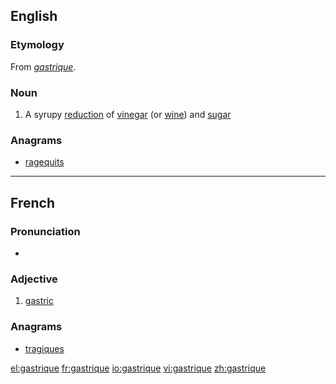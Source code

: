 ==English==
{{wikipedia}}

===Etymology===
From {{etyl|fr}} ''[[#French|gastrique]]''.

===Noun===
{{en-noun}}

# A syrupy [[reduction]] of [[vinegar]] (or [[wine]]) and [[sugar]]

===Anagrams===
* [[ragequits#English|ragequits]]

----

==French==

===Pronunciation===
* {{IPA|/ɡastʁik/|lang=fr}}

===Adjective===
{{fr-adj-mf}}

# [[gastric]]

===Anagrams===
* [[tragiques#French|tragiques]]

[[el:gastrique]]
[[fr:gastrique]]
[[io:gastrique]]
[[vi:gastrique]]
[[zh:gastrique]]
